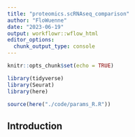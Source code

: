 ```yaml
---
title: "proteomics.scRNAseq_comparison"
author: "FloWuenne"
date: "2023-06-19"
output: workflowr::wflow_html
editor_options:
  chunk_output_type: console
---
```


```r
knitr::opts_chunk$set(echo = TRUE)

library(tidyverse)
library(Seurat)
library(here)

source(here("./code/params_R.R"))
```

## Introduction

```r

```

